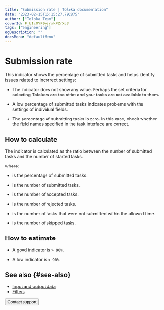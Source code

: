 ```yaml
---
title: "Submission rate | Toloka documentation"
date: "2023-02-15T15:15:27.792875"
author: ["Toloka Team"]
coverId: F_bIcOYF9yjrxkPZrXc3
tags: ["engineering"]
ogDescription: ""
docsMenu: "defaultMenu"
---
```



# Submission rate

This indicator shows the percentage of submitted tasks and helps identify issues related to incorrect settings:

- The indicator does not show any value. Perhaps the set criteria for selecting Tolokers are too strict and your tasks are not available to them.

- A low percentage of submitted tasks indicates problems with the settings of individual fields.

- The percentage of submitting tasks is zero. In this case, check whether the field names specified in the task interface are correct.

## How to calculate

The indicator is calculated as the ratio between the number of submitted tasks and the number of started tasks.

<Cut title="Show the formula">

<Formula withoutContainer={true} content="$P_{subm} = \frac{T_{subm}+T_{accept}+T_{reject}}{T_{subm}+T_{accept}+T_{reject}+T_{expire}+T_{skip}}\times100$"/>

where:

- <Formula withoutContainer={true} content="$P_{subm}$"/> is the percentage of submitted tasks.

- <Formula withoutContainer={true} content="$T_{subm}$"/> is the number of submitted tasks.

- <Formula withoutContainer={true} content="$T_{accept}$"/> is the number of accepted tasks.

- <Formula withoutContainer={true} content="$T_{reject}$"/> is the number of rejected tasks.

- <Formula withoutContainer={true} content="$T_{expire}$"/> is the number of tasks that were not submitted within the allowed time.

- <Formula withoutContainer={true} content="$T_{skip}$"/> is the number of skipped tasks.

</Cut>

## How to estimate

- A good indicator is `> 90%`.

- A low indicator is `< 90%`.

## See also {#see-also}

- [Input and output data](/docs/guide/incoming)
- [Filters](/docs/guide/filters)

<Button themeColor="light" view="default" size="l" type="link" url="/docs/guide/troubleshooting/support?form-source=guide-efficiency-metrics-submitting-tasks">Contact support</Button>

